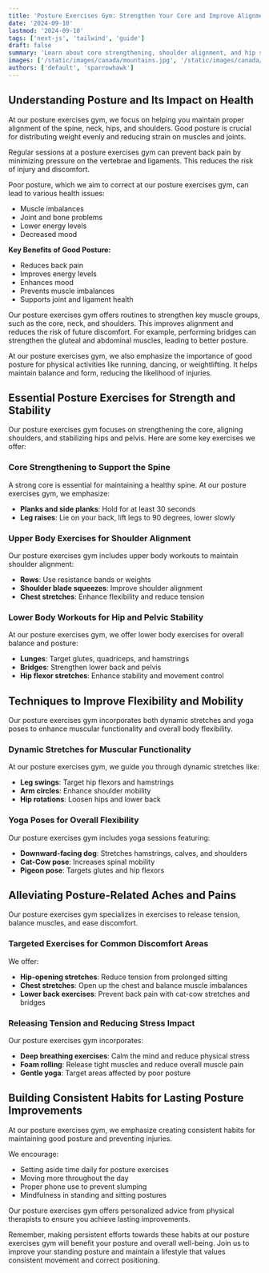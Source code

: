 ```yaml
---
title: 'Posture Exercises Gym: Strengthen Your Core and Improve Alignment'
date: '2024-09-10'
lastmod: '2024-09-10'
tags: ['next-js', 'tailwind', 'guide']
draft: false
summary: 'Learn about core strengthening, shoulder alignment, and hip stability exercises designed to enhance your posture. Our posture exercises gym combines effective workouts, flexibility training, and expert guidance to help you develop better alignment and create lasting habits for a healthier lifestyle.'
images: ['/static/images/canada/mountains.jpg', '/static/images/canada/toronto.jpg']
authors: ['default', 'sparrowhawk']
---
```


## Understanding Posture and Its Impact on Health

At our posture exercises gym, we focus on helping you maintain proper alignment of the spine, neck, hips, and shoulders. Good posture is crucial for distributing weight evenly and reducing strain on muscles and joints.

Regular sessions at a posture exercises gym can prevent back pain by minimizing pressure on the vertebrae and ligaments. This reduces the risk of injury and discomfort.

Poor posture, which we aim to correct at our posture exercises gym, can lead to various health issues:

- Muscle imbalances
- Joint and bone problems
- Lower energy levels
- Decreased mood

**Key Benefits of Good Posture:**

- Reduces back pain
- Improves energy levels
- Enhances mood
- Prevents muscle imbalances
- Supports joint and ligament health

Our posture exercises gym offers routines to strengthen key muscle groups, such as the core, neck, and shoulders. This improves alignment and reduces the risk of future discomfort. For example, performing bridges can strengthen the gluteal and abdominal muscles, leading to better posture.

At our posture exercises gym, we also emphasize the importance of good posture for physical activities like running, dancing, or weightlifting. It helps maintain balance and form, reducing the likelihood of injuries.

## Essential Posture Exercises for Strength and Stability

Our posture exercises gym focuses on strengthening the core, aligning shoulders, and stabilizing hips and pelvis. Here are some key exercises we offer:

### Core Strengthening to Support the Spine

A strong core is essential for maintaining a healthy spine. At our posture exercises gym, we emphasize:

- **Planks and side planks**: Hold for at least 30 seconds
- **Leg raises**: Lie on your back, lift legs to 90 degrees, lower slowly

### Upper Body Exercises for Shoulder Alignment

Our posture exercises gym includes upper body workouts to maintain shoulder alignment:

- **Rows**: Use resistance bands or weights
- **Shoulder blade squeezes**: Improve shoulder alignment
- **Chest stretches**: Enhance flexibility and reduce tension

### Lower Body Workouts for Hip and Pelvic Stability

At our posture exercises gym, we offer lower body exercises for overall balance and posture:

- **Lunges**: Target glutes, quadriceps, and hamstrings
- **Bridges**: Strengthen lower back and pelvis
- **Hip flexor stretches**: Enhance stability and movement control

## Techniques to Improve Flexibility and Mobility

Our posture exercises gym incorporates both dynamic stretches and yoga poses to enhance muscular functionality and overall body flexibility.

### Dynamic Stretches for Muscular Functionality

At our posture exercises gym, we guide you through dynamic stretches like:

- **Leg swings**: Target hip flexors and hamstrings
- **Arm circles**: Enhance shoulder mobility
- **Hip rotations**: Loosen hips and lower back

### Yoga Poses for Overall Flexibility

Our posture exercises gym includes yoga sessions featuring:

- **Downward-facing dog**: Stretches hamstrings, calves, and shoulders
- **Cat-Cow pose**: Increases spinal mobility
- **Pigeon pose**: Targets glutes and hip flexors

## Alleviating Posture-Related Aches and Pains

Our posture exercises gym specializes in exercises to release tension, balance muscles, and ease discomfort.

### Targeted Exercises for Common Discomfort Areas

We offer:

- **Hip-opening stretches**: Reduce tension from prolonged sitting
- **Chest stretches**: Open up the chest and balance muscle imbalances
- **Lower back exercises**: Prevent back pain with cat-cow stretches and bridges

### Releasing Tension and Reducing Stress Impact

Our posture exercises gym incorporates:

- **Deep breathing exercises**: Calm the mind and reduce physical stress
- **Foam rolling**: Release tight muscles and reduce overall muscle pain
- **Gentle yoga**: Target areas affected by poor posture

## Building Consistent Habits for Lasting Posture Improvements

At our posture exercises gym, we emphasize creating consistent habits for maintaining good posture and preventing injuries.

We encourage:

- Setting aside time daily for posture exercises
- Moving more throughout the day
- Proper phone use to prevent slumping
- Mindfulness in standing and sitting postures

Our posture exercises gym offers personalized advice from physical therapists to ensure you achieve lasting improvements.

Remember, making persistent efforts towards these habits at our posture exercises gym will benefit your posture and overall well-being. Join us to improve your standing posture and maintain a lifestyle that values consistent movement and correct positioning.
